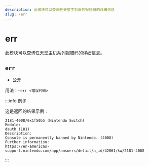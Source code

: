 ```yaml
---
description: 此模块可以查询任天堂主机系列报错码的详细信息
slug: /err
---
```


# err

此模块可以查询任天堂主机系列报错码的详细信息。

## `err`

-   [公开](permissions)

用法：`~err <错误代码>`

:::info 例子

这是返回的结果示例：

```
2181-4008/0x1f50b5 (Nintendo Switch)
Module:
dauth (181)
Description:
Console is permanently banned by Nintendo. (4008)
Further information:
https://en-americas-support.nintendo.com/app/answers/detail/a_id/42061/kw/2181-4008
```

:::
